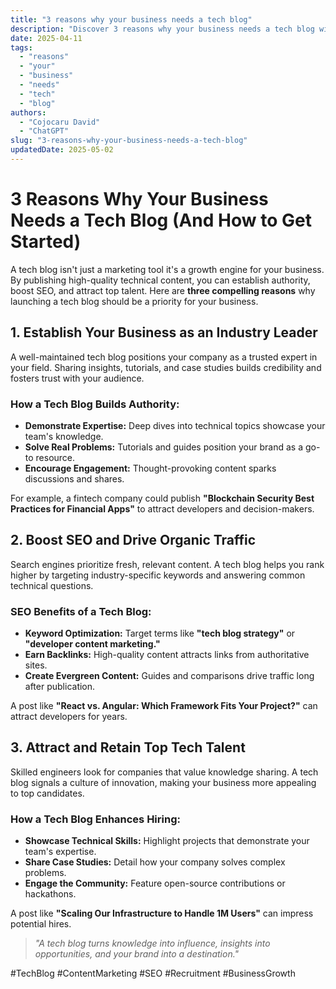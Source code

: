 ```yaml
---
title: "3 reasons why your business needs a tech blog"
description: "Discover 3 reasons why your business needs a tech blog with this in-depth guide, providing actionable insights and practical tips to boost your knowledge and results."
date: 2025-04-11
tags:
  - "reasons"
  - "your"
  - "business"
  - "needs"
  - "tech"
  - "blog"
authors:
  - "Cojocaru David"
  - "ChatGPT"
slug: "3-reasons-why-your-business-needs-a-tech-blog"
updatedDate: 2025-05-02
---
```


# 3 Reasons Why Your Business Needs a Tech Blog (And How to Get Started)  

A tech blog isn't just a marketing tool it's a growth engine for your business. By publishing high-quality technical content, you can establish authority, boost SEO, and attract top talent. Here are **three compelling reasons** why launching a tech blog should be a priority for your business.  

## 1. Establish Your Business as an Industry Leader  

A well-maintained tech blog positions your company as a trusted expert in your field. Sharing insights, tutorials, and case studies builds credibility and fosters trust with your audience.  

### How a Tech Blog Builds Authority:  
- **Demonstrate Expertise:** Deep dives into technical topics showcase your team's knowledge.  
- **Solve Real Problems:** Tutorials and guides position your brand as a go-to resource.  
- **Encourage Engagement:** Thought-provoking content sparks discussions and shares.  

For example, a fintech company could publish **"Blockchain Security Best Practices for Financial Apps"** to attract developers and decision-makers.  

## 2. Boost SEO and Drive Organic Traffic  

Search engines prioritize fresh, relevant content. A tech blog helps you rank higher by targeting industry-specific keywords and answering common technical questions.  

### SEO Benefits of a Tech Blog:  
- **Keyword Optimization:** Target terms like **"tech blog strategy"** or **"developer content marketing."**  
- **Earn Backlinks:** High-quality content attracts links from authoritative sites.  
- **Create Evergreen Content:** Guides and comparisons drive traffic long after publication.  

A post like **"React vs. Angular: Which Framework Fits Your Project?"** can attract developers for years.  

## 3. Attract and Retain Top Tech Talent  

Skilled engineers look for companies that value knowledge sharing. A tech blog signals a culture of innovation, making your business more appealing to top candidates.  

### How a Tech Blog Enhances Hiring:  
- **Showcase Technical Skills:** Highlight projects that demonstrate your team's expertise.  
- **Share Case Studies:** Detail how your company solves complex problems.  
- **Engage the Community:** Feature open-source contributions or hackathons.  

A post like **"Scaling Our Infrastructure to Handle 1M Users"** can impress potential hires.  

> _"A tech blog turns knowledge into influence, insights into opportunities, and your brand into a destination."_  

#TechBlog #ContentMarketing #SEO #Recruitment #BusinessGrowth